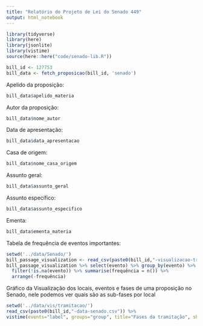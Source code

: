 ```yaml
---
title: "Relatório do Projeto de Lei do Senado 449"
output: html_notebook
---
```


```r
library(tidyverse)
library(here)
library(jsonlite)
library(vistime)
source(here::here("code/senado-lib.R"))
```

```r
bill_id <- 127753
bill_data <- fetch_proposicao(bill_id, 'senado')
```

Apelido da proposição:
```r
bill_data$apelido_materia
```

Autor da proposição:
```r
bill_data$nome_autor
```

Data de apresentação:
```r
bill_data$data_apresentacao
```

Casa de origem:
```r
bill_data$nome_casa_origem
```

Assunto geral:
```r
bill_data$assunto_geral
```

Assunto específico:
```r
bill_data$assunto_especifico
```

Ementa:
```r
bill_data$ementa_materia
```

Tabela de frequência de eventos importantes:
```r
setwd('../data/Senado/')
bill_passage_visualization <- read_csv(paste0(bill_id,"-visualizacao-tramitacao-senado.csv"))
bill_passage_visualization %>% select(evento) %>% group_by(evento) %>%
  filter(!is.na(evento)) %>% summarise(frequência = n()) %>%
  arrange(-frequência)
```

Gráfico da Visualização dos locais, eventos e fases de uma proposição no Senado, nele podemos ver quais são as sub-fases por local 
```r
setwd('../data/vis/tramitacao/')
read_csv(paste0(bill_id,"-data-senado.csv")) %>%
vistime(events="label", groups="group", title="Fases da tramitação", showLabels=FALSE)
```